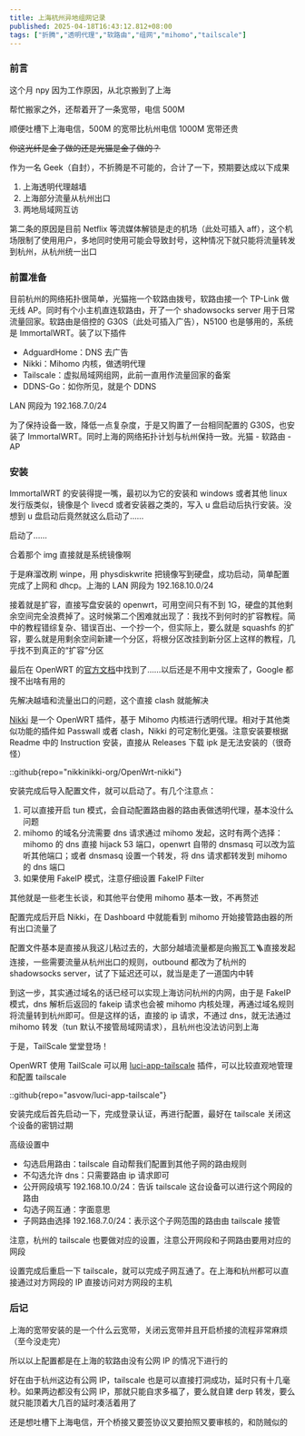 ```yaml
---
title: 上海杭州异地组网记录
published: 2025-04-18T16:43:12.812+08:00
tags: ["折腾","透明代理","软路由","组网","mihomo","tailscale"]
---
```

### 前言

这个月 npy 因为工作原因，从北京搬到了上海

帮忙搬家之外，还帮着开了一条宽带，电信 500M

顺便吐槽下上海电信，500M 的宽带比杭州电信 1000M 宽带还贵

~~你这光纤是金子做的还是光猫是金子做的？~~

作为一名 Geek（自封），不折腾是不可能的，合计了一下，预期要达成以下成果

1. 上海透明代理越墙
2. 上海部分流量从杭州出口
3. 两地局域网互访

第二条的原因是目前 Netflix 等流媒体解锁是走的机场（此处可插入 aff），这个机场限制了使用用户，多地同时使用可能会导致封号，这种情况下就只能将流量转发到杭州，从杭州统一出口

### 前置准备

目前杭州的网络拓扑很简单，光猫拖一个软路由拨号，软路由接一个 TP-Link 做无线 AP。同时有个小主机直连软路由，开了一个 shadowsocks server 用于日常流量回家。软路由是倍控的 G30S（此处可插入广告），N5100 也是够用的，系统是 ImmortalWRT。装了以下插件

* AdguardHome：DNS 去广告
* Nikki：Mihomo 内核，做透明代理
* Tailscale：虚拟局域网组网，此前一直用作流量回家的备案
* DDNS-Go：如你所见，就是个 DDNS

LAN 网段为 192.168.7.0/24

为了保持设备一致，降低一点复杂度，于是又购置了一台相同配置的 G30S，也安装了 ImmortalWRT。同时上海的网络拓扑计划与杭州保持一致。光猫 - 软路由 - AP

### 安装

ImmortalWRT 的安装得提一嘴，最初以为它的安装和 windows 或者其他 linux 发行版类似，镜像是个 livecd 或者安装器之类的，写入 u 盘启动后执行安装。没想到 u 盘启动后竟然就这么启动了……

启动了……

合着那个 img 直接就是系统镜像啊

于是麻溜改刷 winpe，用 physdiskwrite 把镜像写到硬盘，成功启动，简单配置完成了上网和 dhcp。上海的 LAN  网段为 192.168.10.0/24

接着就是扩容，直接写盘安装的 openwrt，可用空间只有不到 1G，硬盘的其他剩余空间完全浪费掉了。这时候第二个困难就出现了：我找不到何时的扩容教程。简中的教程错综复杂、错误百出、一个抄一个，但实际上，要么就是 squashfs 的扩容，要么就是用剩余空间新建一个分区，将根分区改挂到新分区上这样的教程，几乎找不到真正的“扩容”分区

最后在 OpenWRT 的[官方文档](https://openwrt.org/docs/guide-user/advanced/expand_root)中找到了……以后还是不用中文搜索了，Google 都搜不出啥有用的

先解决越墙和流量出口的问题，这个直接 clash 就能解决

[Nikki](https://github.com/nikkinikki-org/OpenWrt-nikki) 是一个 OpenWRT 插件，基于 Mihomo 内核进行透明代理。相对于其他类似功能的插件如 Passwall 或者 clash，Nikki 的可定制化更强。注意安装要根据 Readme 中的 Instruction 安装，直接从 Releases 下载 ipk 是无法安装的（很奇怪）

::github{repo="nikkinikki-org/OpenWrt-nikki"}

安装完成后导入配置文件，就可以启动了。有几个注意点：

1. 可以直接开启 tun 模式，会自动配置路由器的路由表做透明代理，基本没什么问题
2. mihomo 的域名分流需要 dns 请求通过 mihomo 发起，这时有两个选择：mihomo 的 dns 直接 hijack 53 端口，openwrt 自带的 dnsmasq 可以改为监听其他端口；或者 dnsmasq 设置一个转发，将 dns 请求都转发到 mihomo 的 dns 端口
3. 如果使用 FakeIP 模式，注意仔细设置 FakeIP Filter

其他就是一些老生长谈，和其他平台使用 mihomo 基本一致，不再赘述

配置完成后开启 Nikki，在 Dashboard 中就能看到 mihomo 开始接管路由器的所有出口流量了

配置文件基本是直接从我这儿粘过去的，大部分越墙流量都是向搬瓦工🪜直接发起连接，一些需要流量从杭州出口的规则，outbound 都改为了杭州的 shadowsocks server，试了下延迟还可以，就当是走了一道国内中转

到这一步，其实通过域名的话已经可以实现上海访问杭州的内网，由于是 FakeIP 模式，dns 解析后返回的 fakeip 请求也会被 mihomo 内核处理，再通过域名规则将流量转到杭州即可。但是这样的话，直接的 ip 请求，不通过 dns，就无法通过 mihomo 转发（tun 默认不接管局域网请求），且杭州也没法访问到上海

于是，TailScale 堂堂登场！

OpenWRT 使用 TailScale 可以用 [luci-app-tailscale](https://github.com/asvow/luci-app-tailscale) 插件，可以比较直观地管理和配置 tailscale

::github{repo="asvow/luci-app-tailscale"}

安装完成后首先启动一下，完成登录认证，再进行配置，最好在 tailscale 关闭这个设备的密钥过期

高级设置中

* 勾选启用路由：tailscale 自动帮我们配置到其他子网的路由规则
* 不勾选允许 dns：只需要路由 ip 请求即可
* 公开网段填写 192.168.10.0/24：告诉 tailscale 这台设备可以进行这个网段的路由
* 勾选子网互通：字面意思
* 子网路由选择 192.168.7.0/24：表示这个子网范围的路由由 tailscale 接管

注意，杭州的 tailscale 也要做对应的设置，注意公开网段和子网路由要用对应的网段

设置完成后重启一下 tailscale，就可以完成子网互通了。在上海和杭州都可以直接通过对方网段的 IP 直接访问对方网段的主机

### 后记

上海的宽带安装的是一个什么云宽带，关闭云宽带并且开启桥接的流程非常麻烦（至今没走完）

所以以上配置都是在上海的软路由没有公网 IP 的情况下进行的

好在由于杭州这边有公网 IP，tailscale 也是可以直接打洞成功，延时只有十几毫秒。如果两边都没有公网 IP，那就只能自求多福了，要么就自建 derp 转发，要么就只能顶着大几百的延时凑活着用了

还是想吐槽下上海电信，开个桥接又要签协议又要拍照又要审核的，和防贼似的
